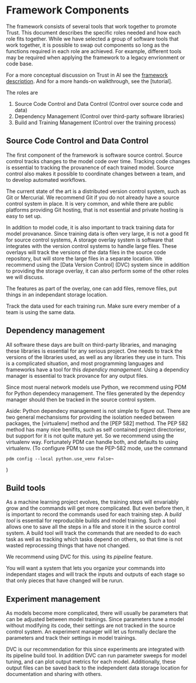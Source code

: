 # Framework Components

The framework consists of several tools that work together to promote Trust.
This document describes the specific roles needed and how each role fits together.
While we have selected a group of software tools that work together, it is possible
to swap out components so long as the functions required in each role are achieved.
For example, different tools may be required when applying the framework to a legacy envrionment or code base.

For a more conceptual discussion on Trust in AI see the [framework description](framework.qmd).
And for a more hands-on walkthrough, see the [tutorial].

The roles are

1. Source Code Control and Data Control (Control over source code and data)
1. Dependency Management (Control over third-party software libraries)
1. Build and Training Management (Control over the training process)


## Source Code Control and Data Control

The first component of the framework is software source control.
Source control tracks changes to the model code over time.
Tracking code changes is essential to tracking the provanence of each trained model.
Source control also makes it possible to coordinate changes between a team, and to develop automated workflows.

The current state of the art is a distributed version control system, such as Git or Mercurial.
We recommend Git if you do not already have a source control system in place.
It is very common, and while there are public platforms providing Git hosting, that is not essential and private
hosting is easy to set up.

In addition to model code, it is also important to track training data for model provanance.
Since training data is often very large, it is not a good fit for source control systems,
A storage overlay system is software that integrates with the version control systems to handle large files.
These overlays will track the versions of the data files in the source code repository,
but will store the large files in a separate location.
We recommend using the [Data Version Control] (DVC) system since in addition to providing the storage overlay,
it can also perform some of the other roles we will discuss.

The features as part of the overlay, one can add files, remove files,
put things in an independant storage location.

Track the data used for each training run.
Make sure every member of a team is using the same data.


## Dependency management

All software these days are built on third-party libraries,
and managing these libraries is essential for any serious project.
One needs to track the versions of the libraries used, as well as any libraries they use in turn.
This is a complicated situation, and most programming languages and frameworks have a tool for
this _dependicy management_.
Using a dependicy manager is essential to track provance for any output files.

Since most nueral network models use Python, we recommend using PDM for Python dependecy management.
The files generated by the dependcy manager should then be tracked in the source control system.


Aside: Python dependecy management is not simple to figure out.
There are two general mechansisms for providing the isolation needed between packages, the [virtualenv] method
and the [PEP 582] method.
The PEP 582 method has many nice benifits, such as self contained project directoriesr, but support for it is not quite mature yet.
So we recommend using the virtualenv way.
Fortunately PDM can handle both, and defaults to using virtualenv.
(To configure PDM to use the PEP-582 mode, use the command

    pdm config --local python.use_venv False¬

)


## Build tools

As a machine learning project evolves, the training steps will envariably grow and the
commands will get more complicated.
But even before then, it is important to record the commands used for each training step.
A _build tool_ is essential for reproducible builds and model training.
Such a tool allows one to save all the steps in a file and store it in the source control system.
A build tool will track the commands that are needed to do each task as well as tracking
which tasks depend on others, so that time is not wasted reprocessing things that have not changed.

We recommend using DVC for this.
using its _pipeline_ feature.

You will want a system that lets you organize your commands into independant stages
and will track the inputs and outputs of each stage so that only pieces that have changed
will be rurun.


## Experiment management

As models become more complicated, there will usually be parameters that can be adjusted between
model trainings.
Since parameters tune a model without modifying its code, their settings are not tracked in the source control system.
An experiment manager will let us formally declare the parameters and track their settings in model trainings.

DVC is our recommendation for this since experiments are integrated with its pipeline build tool.
In addition DVC can run parameter sweeps for model tuning, and can plot output metrics for each model.
Additionally, these output files can be saved back to the independent data storage location for documentation and
sharing with others.



